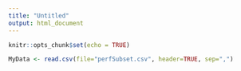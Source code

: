 ---
title: "Untitled"
output: html_document
---

```{r setup, include=FALSE}
knitr::opts_chunk$set(echo = TRUE)
```

```{r}
MyData <- read.csv(file="perfSubset.csv", header=TRUE, sep=",")


```